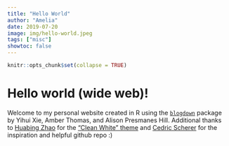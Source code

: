 ```yaml
---
title: "Hello World"
author: "Amelia"
date: 2019-07-20
image: img/hello-world.jpeg
tags: ["misc"]
showtoc: false
---
```


```r
knitr::opts_chunk$set(collapse = TRUE)
```

# Hello world (wide web)!

Welcome to my personal website created in R using the [`blogdown`](https://bookdown.org/yihui/blogdown/) package by Yihui Xie, Amber Thomas, and Alison Presmanes Hill. Additional thanks to [Huabing Zhao](https://github.com/zhaohuabing) for the ["Clean White" theme](https://github.com/zhaohuabing/hugo-theme-cleanwhite) and [Cedric Scherer](https://cedricscherer.netlify.com) for the inspiration and helpful github repo :)
